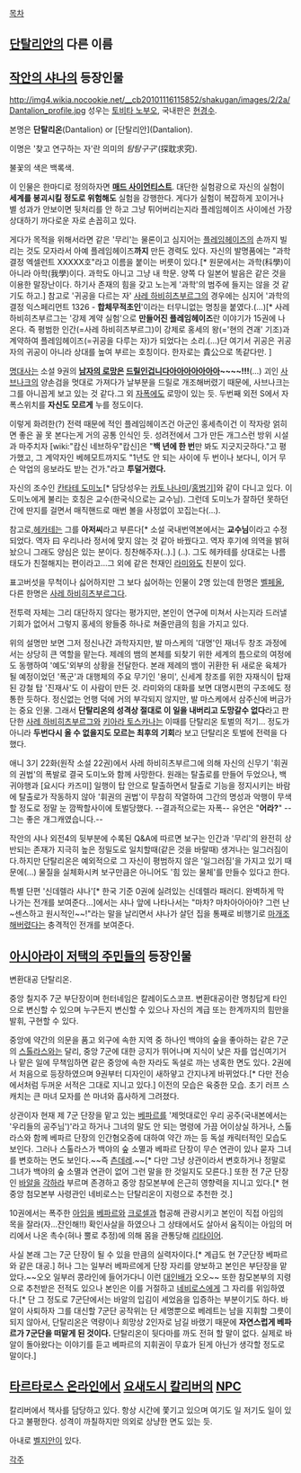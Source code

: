 [[목차]]
== [[단탈리안]]의 다른 이름 ==

== [[작안의 샤나]]의 등장인물 ==
http://img4.wikia.nocookie.net/__cb20101116115852/shakugan/images/2/2a/Dantalion_profile.jpg
성우는 [[토비타 노부오]], 국내판은 [[현경수]].

본명은 '''단탈리온'''(Dantalion) or [단탈리안](Dantalion).

이명은 '찾고 연구하는 자'란 의미의 ''탐탐구구'''(探耽求究).

불꽃의 색은 백록색.

이 인물은 한마디로 정의하자면 '''[[매드 사이언티스트]]'''. 대단한 실험광으로 자신의 실험이 '''세계를 붕괴시킬 정도로 위험해도''' 실험을 강행한다. 게다가 실험이 복잡하게 꼬이거나 별 성과가 안보이면 뒷처리를 안 하고 그냥 튀어버리는지라 플레임헤이즈 사이에선 가장 상대하기 까다로운 자로 손꼽히고 있다.  

게다가 목적을 위해서라면 같은 '무리'는 물론이고 심지어는 [[플레임헤이즈]]의 손까지 빌리는 것도 모자라서 아예 플레임헤이즈'''까지''' 만든 경력도 있다. 자신의 발명품에는 "과학결정 엑셀런트 XXXXX호"라고 이름을 붙이는 버릇이 있다.[* 원문에서는 과학(科學)이 아니라 아학(我學)이다. 과학도 아니고 그냥 내 학문. 양쪽 다 일본어 발음은 같은 것을 이용한 말장난이다. 하기사 존재의 힘을 갖고 노는게 '과학'의 범주에 들지는 않을 것 같기도 하고.] 참고로 '귀공을 다르는 자' [[사레 하비히츠부르그]]의 경우에는 심지어 '과학의 결정 익스페리먼트 1326 - '''합체무적초인''''이라는 터무니없는 명칭을 붙였다.(...)[* 사레 하비히츠부르그는 '강제 계약 실험'으로 '''만들어진 플레임헤이즈'''란 이야기가 15권에 나온다. 즉 평범한 인간(=사레 하비히츠부르그)이 강제로 홍세의 왕(='현의 견괘' 기조)과 계약하여 플레임헤이즈(=귀공을 다루는 자)가 되었다는 소리.(...)단 여기서 귀공은 귀공자의 귀공이 아니라 상대를 높여 부르는 호칭이다. 한자로는 貴公으로 똑같다만. ] 

[[명대사]]는 소설 9권의 '''[[남자의 로망]]은 [[드릴]]인겁니다아아아아아아아~~~~!!!'''(...) 괴인 [[사브나크]]의 양손검을 멋대로 가져다가 날부분을 드릴로 개조해버렸기 때문에, 사브나크는 그를 아니꼽게 보고 있는 것 같다.그 외 [[자폭]]에도 로망이 있는 듯. 두번째 외전 S에서 자폭스위치를 '''자신도 모르게''' 누를 정도이다.

이렇게 화려한(?) 전력 때문에 적인 플레임헤이즈건 아군인 홍세측이건 이 작자랑 얽히면 좋은 꼴 못 본다는게 거의 공통 인식인 듯. 성려전에서 그가 만든 개그스런 방위 시설과 마주치자 [wiki:"캄신 네브하우"캄신]은 "'''백 년에 한 번'''만 봐도 지긋지긋하다."고 평가했고, 그 계약자인 베헤모트까지도 "1년도 안 되는 사이에 두 번이나 보다니, 이거 무슨 악업의 응보라도 받는 건가."라고 '''투덜거렸다.''' 

자신의 조수인 [[칸타테 도미노]][* 담당성우는 [[카토 나나미]]/[[홍범기]]]와 같이 다니고 있다. 이 도미노에게 불리는 호칭은 교수(한국식으로는 교수님). 그런데 도미노가 잘하던 못하던간에 딴지를 걸면서 매직핸드로 매번 볼을 사정없이 꼬집는다(...).

참고로,[[헤카테]]는 그를 '''아저씨'''라고 부른다[* 소설 국내번역본에서는 '''교수님'''이라고 수정되었다. 역자 曰 우리나라 정서에 맞지 않는 것 같아 바꿨다고. 역자 후기에 의역을 밝혀놨으니 그래도 양심은 있는 분이다. 칭찬해주자(..).] (..). 그도 헤카테를 상대로는 나름 태도가 친절해지는 편이라고...그 외에 같은 천재인 [[라미]]와도 친분이 있다.

표고버섯을 무척이나 싫어하지만 그 보다 싫어하는 인물이 2명 있는데 한명은 [[벨페올]], 다른 한명은 [[사레 하비히츠부르그]]다.

전투력 자체는 그리 대단하지 않다는 평가지만, 본인이 연구에 미쳐서 사는지라 드러낼 기회가 없어서 그렇지 홍세의 왕들중 하나로 쳐줄만큼의 힘을 가지고 있다.   

위의 설명만 보면 그저 정신나간 과학자지만, 발 마스케의 '대명'인 재너두 창조 과정에서는 상당히 큰 역할을 맡는다. 제례의 뱀의 본체를 되찾기 위한 세계의 틈으로의 여정에도 동행하여 '예도'외부의 상황을 전달한다. 본래 제례의 뱀이 귀환한 뒤 새로운 육체가 될 예정이었던 '폭군'과 대행체의 주요 무기인 '용미', 신세계 창조를 위한 자재식이 탑재된 강철 탑 '진재사'도 이 사람이 만든 것. 라미와의 대화를 보면 대명시편의 구조에도 정통한 듯하다. 정신없는 언행 덕에 거의 부각되지 않지만, 발 마스케에서 삼주신에 버금가는 중요 인물. 그래서 '''단탈리온의 성격상 절대로 이 일을 내버리고 도망갈수 없다'''라고 판단한 [[사레 하비히츠부르그]]와 [[키아라 토스카나]]는 이때를 단탈리온 토벌의 적기... 정도가 아니라 '''두번다시 올 수 없을지도 모르는 최후의 기회'''라 보고 단탈리온 토벌에 전력을 다했다.

애니 3기 22화(원작 소설 22권)에서 사레 하비히츠부르그에 의해 자신의 신무기 '휘권의 권법'의 폭발로 결국 도미노와 함께 사망한다. 원래는 탈출로를 만들어 두었으나, 백귀야행과 [요시다 카즈미] 일행이 탑 안으로 탈출하면서 탈출로 기능을 정지시키는 바람에 탈출로가 작동하지 않아 '휘권의 권법'이 무참히 작열하여 그간의 명성과 악행이 무색할 정도로 정말 눈 깜짝할사이에 토벌당했다. --결과적으로는 자폭-- 유언은 "'''어라?'''" --그는 좋은 개그캐였습니다.--

작안의 샤나 외전4의 뒷부분에 수록된 Q&A에 따르면 보구는 인간과 '무리'의 완전히 상반되는 존재가 지극히 높은 정밀도로 일치할때(같은 것을 바랄때) 생겨나는 일그러짐이다.하지만 단탈리온은 예외적으로 그 자신이 평범하지 않은 '일그러짐'을 가지고 있기 때문에(...) 물질을 실체화시켜 보구만큼은 아니어도 '힘 있는 물체'를 만들수 있다고 한다.

특별 단편 '신데렐라 샤나'[* 한국 기준 0권에 실려있는 신데렐라 패러디. 완벽하게 막 나가는 전개를 보여준다...]에서는 샤나 앞에 나타나서는 "마차? 마차아아아아? 그런 난~센스하고 원시적인~~!"라는 말을 날리면서 샤나가 살던 집을 통째로 비행기로 [[마개조]]해버렸다는 충격적인 전개를 보여준다.
== [[아시아라이 저택의 주민들]]의 등장인물 == 
변환대공 단탈리온.

중앙 칠지주 7군 부단장이며 헌터네임은 칼레이도스코프. 변환대공이란 명칭답게 타인으로 변신할 수 있으며 누구든지 변신할 수 있으나 자신의 계급 또는 한계까지의 힘만을 발휘, 구현할 수 있다.

중앙에 약간의 의문을 품고 외구에 속한 지역 중 하나인 백야의 숲을 좋아하는 같은 7군의 [[스톨라스]]와는 달리, 중앙 7군에 대한 긍지가 뛰어나며 지식이 낮은 자를 업신여기거나 맡은 일에 무책임하면 같은 중앙에 속한 자라도 독설로 까는 냉혹한 면도 있다. 2권에서 처음으로 등장하였으며 9권부터 디자인이 새하얗고 간지나게 바뀌었다.[* 다만 전승에서처럼 두꺼운 서적은 그대로 지니고 있다.] 이전의 모습은 육중한 모습. 초기 러프 스캐치는 큰 마녀 모자를 쓴 마녀와 흡사하게 그려졌다.

상관이자 현재 제 7군 단장을 맡고 있는 [[베파르]]를 '제멋대로인 우리 공주(국내본에서는 '우리들의 공주님')'라고 하거나 그녀의 말도 안 되는 명령에 가끔 어이상실 하거나, 스톨라스와 함께 베파르 단장의 인간혐오증에 대하여 약간 까는 등 독설 캐릭터적인 모습도 보인다. 그러나 스톨라스가 백야의 숲 소멸과 베파르 단장이 무슨 연관이 있나 묻자 그녀를 변호하는 면도 보인다.~~즉 [[츤데레]].~~[* 다만 그냥 상관이라서 변호하거나 정말로 그녀가 백야의 숲 소멸과 연관이 없어 그런 말을 한 것일지도 모른다.] 또한 전 7군 단장인 [[바알]]을 [[각하]]라 부르며 존경하고 중앙 참모본부에 은근히 영향력을 지니고 있다.[* 현 중앙 첨모본부 사령관인 네비로스는 단탈리온이 지령으로 추천한 것.]

10권에서는 폭주한 [[아임]]을 [[베파르]]와 [[크로셀]]과 협공해 관광시키고 본인이 직접 아임의 목을 잘라(자...잔인해!!) 확인사살을 하였으나 그 상태에서도 살아서 움직이는 아임의 머리에서 나온 촉수(혀나 뿔로 추정)에 의해 몸을 관통당해 [[리타이어]].

사실 본래 그는 7군 단장이 될 수 있을 만큼의 실력자이다.[* 계급도 현 7군단장 베파르와 같은 대공.] 허나 그는 일부러 베파르에게 단장 자리를 양보하고 본인은 부단장을 맡았다.~~오오 일부러 콩라인에 들어가다니 이런 [[대인배]]가 오오~~ 또한 참모본부의 지령으로 추천받은 전적도 있으나 본인은 이를 거절하고 [[네비로스]]에게 그 자리를 위임하였다.[* 단 그 정도로 7군단에서는 바알의 입김이 세었음을 입증하는 부분이기도 하다. 바알이 사퇴하자 그를 대신할 7군단 공작위는 단 세명뿐으로 베레트는 남을 지휘할 그릇이 되지 않아서, 단탈리온은 역량이나 희망상 2인자로 남길 바랬기 때문에 '''자연스럽게 베파르가 7군단을 떠맡게 된 것이다.''' 단탈리온이 뒷다마를 까도 전혀 할 말이 없다. 실제로 바알이 돌아왔다는 이야기를 듣고 베파르의 지휘권이 무효가 된게 아닌가 생각할 정도로 말이다.]

== [[타르타로스 온라인]]에서 [[요새도시 칼리버]]의 [[NPC]] ==
칼리버에서 책사를 담당하고 있다. 항상 시간에 쫓기고 있으며 여기도 일 저기도 일이 있다고 불평한다. 성격이 까칠하지만 의외로 상냥한 면도 있는 듯.

아내로 [[벨지안]]이 있다.
 
[[각주]]
